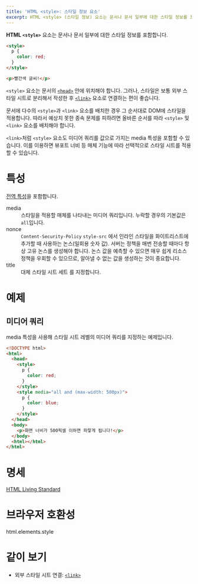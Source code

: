 ```yaml
---
title: 'HTML <style>: 스타일 정보 요소'
excerpt: HTML <style> (스타일 정보) 요소는 문서나 문서 일부에 대한 스타일 정보를 포함합니다.
---
```


**HTML `<style>`** 요소는 문서나 문서 일부에 대한 스타일 정보를 포함합니다.

<HTMLDemo height={50}>

```html
<style>
  p {
    color: red;
  }
</style>

<p>빨간색 글씨!</p>
```

</HTMLDemo>

`<style>` 요소는 문서의 [`<head>`](./head) 안에 위치해야 합니다. 그러나, 스타일은 보통 외부 스타일 시트로 분리해서 작성한 후 [`<link>`](./link) 요소로 연결하는 편이 좋습니다.

문서에 다수의 `<style>`과 `<link>` 요소를 배치한 경우 그 순서대로 DOM에 스타일을 적용합니다. 따라서 예상치 못한 종속 문제를 피하려면 올바른 순서를 따라 `<style>` 및 `<link>` 요소를 배치해야 합니다.

`<link>`처럼 `<style>` 요소도 미디어 쿼리를 값으로 가지는 <TermLink>media</TermLink> 특성을 포함할 수 있습니다. 이를 이용하면 뷰포트 너비 등 매체 기능에 따라 선택적으로 스타일 시트를 적용할 수 있습니다.

# 특성

[전역 특성](/docs/Web/HTML/Global_attributes)을 포함합니다.

<dl>
  <Term>media</Term>
  <dd>
    스타일을 적용할 매체를 나타내는
    <Anchor href="https://developer.mozilla.org/ko/docs/Web/Guide/CSS/Media_queries">미디어 쿼리</Anchor>입니다. 누락할 경우의
    기본값은 <code>all</code>입니다.
  </dd>
  <Term>nonce</Term>
  <dd>
    <Anchor href="https://developer.mozilla.org/en-US/docs/Web/HTTP/Headers/Content-Security-Policy/style-src">
      <code>Content-Security-Policy</code> <code>style-src</code>
    </Anchor>
    에서 인라인 스타일을 화이트리스트에 추가할 때 사용하는 논스(일회용 숫자 값). 서버는 정책을 매번 전송할 때마다 항상 고유
    논스를 생성해야 합니다. 논스 값을 예측할 수 있으면 매우 쉽게 리소스 정책을 우회할 수 있으므로, 알아낼 수 없는 값을 생성하는
    것이 중요합니다.
  </dd>
  <Term>title</Term>
  <dd>
    <Anchor href="https://developer.mozilla.org/en-US/docs/Web/CSS/Alternative_style_sheets">
      대체 스타일 시트 세트
    </Anchor>
    를 지정합니다.
  </dd>
</dl>

# 예제

## 미디어 쿼리

<TermLink>media</TermLink> 특성을 사용해 스타일 시트 레벨의 미디어 쿼리를 지정하는 예제입니다.

```html
<!DOCTYPE html>
<html>
  <head>
    <style>
      p {
        color: red;
      }
    </style>
    <style media="all and (max-width: 500px)">
      p {
        color: blue;
      }
    </style>
  </head>
  <body>
    <p>화면 너비가 500픽셀 이하면 파랗게 됩니다!</p>
  </body>
  <html></html>
</html>
```

# 명세

[HTML Living Standard](https://html.spec.whatwg.org/multipage/semantics.html#the-style-element)

# 브라우저 호환성

<BrowserCompat>html.elements.style</BrowserCompat>

# 같이 보기

- 외부 스타일 시트 연결: [`<link>`](./link)
<!-- - 스크립트: [`<script>`](./script) -->
